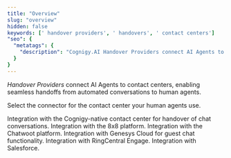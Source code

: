 ```yaml
---
title: "Overview"
slug: "overview"
hidden: false
keywords: [' handover providers', ' handovers', ' contact centers']
"seo": {
  "metatags": {
    "description": "Cognigy.AI Handover Providers connect AI Agents to contact centers, enabling seamless handoffs from automated conversations to human agents."
  }
}
---
```


_Handover Providers_ connect AI Agents to contact centers, enabling seamless handoffs from automated conversations to human agents.

Select the connector for the contact center your human agents use.

<CardGroup cols={3}>
  <Card
    title="Cognigy Live Agent"
    href="/ai/escalate/handover-reference/live-agent"
  >
    Integration with the Cognigy-native contact center for handover of chat conversations.
  </Card>
  <Card
    title="8x8"
    href="/ai/escalate/handover-reference/8x8"
  >
    Integration with the 8x8 platform.
  </Card>
  <Card
    title="Chatwoot"
    href="/ai/escalate/handover-reference/chatwoot"
  >
    Integration with the Chatwoot platform.
  </Card>
  <Card
    title="Genesys Cloud Guest Chat"
    href="/ai/escalate/handover-reference/genesys-cloud-guest-chat"
  >
    Integration with Genesys Cloud for guest chat functionality.
  </Card>
  <Card
    title="Genesys Cloud Open Messaging"
    href="/ai/escalate/handover-reference/genesys-cloud-open-messaging"
  >
    Integration with RingCentral Engage.
  </Card>
  <Card
    title="Salesforce"
    href="/ai/escalate/handover-reference/salesforce"
  >
    Integration with Salesforce.
  </Card>
</CardGroup>